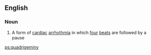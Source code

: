 ==English==

===Noun===
{{en-noun|-}}

# A form of [[cardiac]] [[arrhythmia]] in which [[four]] [[beat]]s are followed by a pause

[[ps:quadrigeminy]]